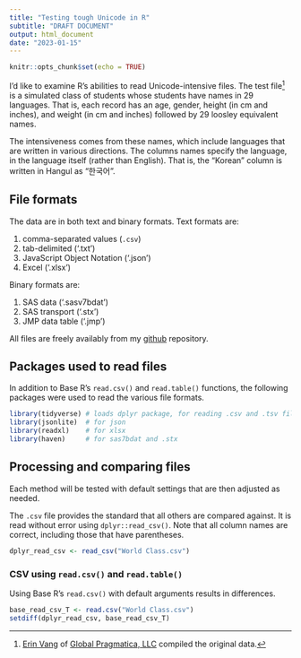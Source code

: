 ```yaml
---
title: "Testing tough Unicode in R"
subtitle: "DRAFT DOCUMENT"
output: html_document
date: "2023-01-15"
---
```


```r
knitr::opts_chunk$set(echo = TRUE)
```

I'd like to examine R's abilities to read Unicode-intensive files. The test file[^1] is a simulated class of students whose students have names in 29 languages. That is, each record has an age, gender, height (in cm and inches), and weight (in cm and inches) followed by 29 loosley equivalent names.

The intensiveness comes from these names, which include languages that are written in various directions. The columns names specify the language, in the language itself (rather than English). That is, the "Korean" column is written in Hangul as "한국어".

## File formats

The data are in both text and binary formats. Text formats are:

1. comma-separated values (`.csv`)
1. tab-delimited ('.txt')
1. JavaScript Object Notation ('.json')
1. Excel ('.xlsx')

Binary formats are:

1. SAS data ('.sasv7bdat')
1. SAS transport ('.stx')
1. JMP data table ('.jmp')

All files are freely availably from my [github](https://github.com/leecreighton/worldclass) repository.

## Packages used to read files

In addition to Base R's `read.csv()` and `read.table()` functions, the following packages were used to read the various file formats.

```r
library(tidyverse) # loads dplyr package, for reading .csv and .tsv files
library(jsonlite)  # for json
library(readxl)    # for xlsx
library(haven)     # for sas7bdat and .stx
```

## Processing and comparing files

Each method will be tested with default settings that are then adjusted as needed.

The `.csv` file provides the standard that all others are compared against. It is read without error using `dplyr::read_csv()`. Note that all column names are correct, including those that have parentheses.
```r
dplyr_read_csv <- read_csv("World Class.csv")
```

### CSV using `read.csv()` and `read.table()`
Using Base R's `read.csv()` with default arguments results in differences.
```r
base_read_csv_T <- read.csv("World Class.csv")
setdiff(dplyr_read_csv, base_read_csv_T)
```


[^1]: [Erin Vang](mailto:erin.vang@globalpragmatica.com) of [Global Pragmatica, LLC](http://www.globalpragmatica.com) compiled the original data.
